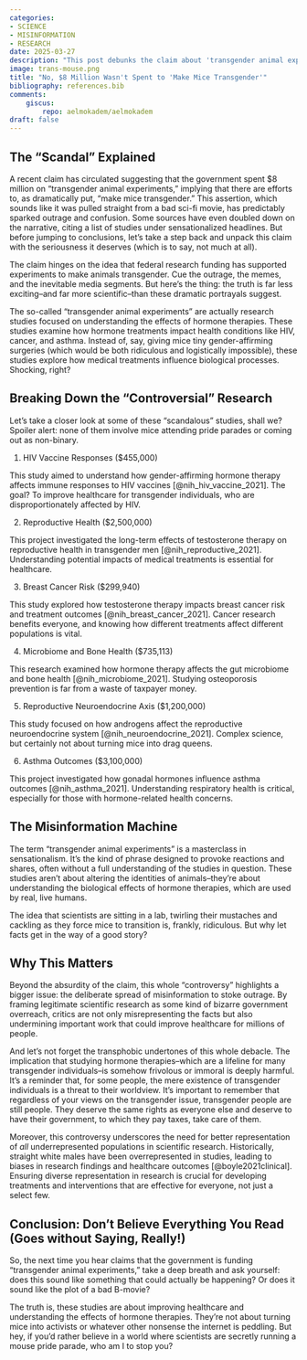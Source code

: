 ```yaml
---
categories:
- SCIENCE
- MISINFORMATION
- RESEARCH
date: 2025-03-27
description: "This post debunks the claim about 'transgender animal experiments,' clarifying that the research focuses on hormone therapies for conditions like HIV and cancer. It critiques sensationalism and encourages readers to question outrageous headlines and appreciate the value of scientific research."
image: trans-mouse.png
title: "No, $8 Million Wasn't Spent to 'Make Mice Transgender'"
bibliography: references.bib
comments:
    giscus:
        repo: aelmokadem/aelmokadem
draft: false
---
```


## The "Scandal" Explained

A recent claim has circulated suggesting that the government spent $8 million on "transgender animal experiments," implying that there are efforts to, as dramatically put, "make mice transgender." This assertion, which sounds like it was pulled straight from a bad sci-fi movie, has predictably sparked outrage and confusion. Some sources have even doubled down on the narrative, citing a list of studies under sensationalized headlines. But before jumping to conclusions, let’s take a step back and unpack this claim with the seriousness it deserves (which is to say, not much at all).

The claim hinges on the idea that federal research funding has supported experiments to make animals transgender. Cue the outrage, the memes, and the inevitable media segments. But here’s the thing: the truth is far less exciting--and far more scientific--than these dramatic portrayals suggest.

The so-called "transgender animal experiments" are actually research studies focused on understanding the effects of hormone therapies. These studies examine how hormone treatments impact health conditions like HIV, cancer, and asthma. Instead of, say, giving mice tiny gender-affirming surgeries (which would be both ridiculous and logistically impossible), these studies explore how medical treatments influence biological processes. Shocking, right?

## Breaking Down the "Controversial" Research

Let’s take a closer look at some of these "scandalous" studies, shall we? Spoiler alert: none of them involve mice attending pride parades or coming out as non-binary.

1. HIV Vaccine Responses ($455,000)

This study aimed to understand how gender-affirming hormone therapy affects immune responses to HIV vaccines [@nih_hiv_vaccine_2021]. The goal? To improve healthcare for transgender individuals, who are disproportionately affected by HIV.

2. Reproductive Health ($2,500,000)

This project investigated the long-term effects of testosterone therapy on reproductive health in transgender men [@nih_reproductive_2021]. Understanding potential impacts of medical treatments is essential for healthcare.

3. Breast Cancer Risk ($299,940)

This study explored how testosterone therapy impacts breast cancer risk and treatment outcomes [@nih_breast_cancer_2021]. Cancer research benefits everyone, and knowing how different treatments affect different populations is vital.

4. Microbiome and Bone Health ($735,113)

This research examined how hormone therapy affects the gut microbiome and bone health [@nih_microbiome_2021]. Studying osteoporosis prevention is far from a waste of taxpayer money.

5. Reproductive Neuroendocrine Axis ($1,200,000)

This study focused on how androgens affect the reproductive neuroendocrine system [@nih_neuroendocrine_2021]. Complex science, but certainly not about turning mice into drag queens.

6. Asthma Outcomes ($3,100,000)

This project investigated how gonadal hormones influence asthma outcomes [@nih_asthma_2021]. Understanding respiratory health is critical, especially for those with hormone-related health concerns.

## The Misinformation Machine

The term "transgender animal experiments" is a masterclass in sensationalism. It’s the kind of phrase designed to provoke reactions and shares, often without a full understanding of the studies in question. These studies aren’t about altering the identities of animals--they’re about understanding the biological effects of hormone therapies, which are used by real, live humans.

The idea that scientists are sitting in a lab, twirling their mustaches and cackling as they force mice to transition is, frankly, ridiculous. But why let facts get in the way of a good story?

## Why This Matters

Beyond the absurdity of the claim, this whole "controversy" highlights a bigger issue: the deliberate spread of misinformation to stoke outrage. By framing legitimate scientific research as some kind of bizarre government overreach, critics are not only misrepresenting the facts but also undermining important work that could improve healthcare for millions of people.

And let’s not forget the transphobic undertones of this whole debacle. The implication that studying hormone therapies--which are a lifeline for many transgender individuals--is somehow frivolous or immoral is deeply harmful. It’s a reminder that, for some people, the mere existence of transgender individuals is a threat to their worldview. It's important to remember that regardless of your views on the transgender issue, transgender people are still people. They deserve the same rights as everyone else and deserve to have their government, to which they pay taxes, take care of them.

Moreover, this controversy underscores the need for better representation of *all* underrepresented populations in scientific research. Historically, straight white males have been overrepresented in studies, leading to biases in research findings and healthcare outcomes [@boyle2021clinical]. Ensuring diverse representation in research is crucial for developing treatments and interventions that are effective for everyone, not just a select few.

## Conclusion: Don’t Believe Everything You Read (Goes without Saying, Really!)

So, the next time you hear claims that the government is funding "transgender animal experiments," take a deep breath and ask yourself: does this sound like something that could actually be happening? Or does it sound like the plot of a bad B-movie?

The truth is, these studies are about improving healthcare and understanding the effects of hormone therapies. They’re not about turning mice into activists or whatever other nonsense the internet is peddling. But hey, if you’d rather believe in a world where scientists are secretly running a mouse pride parade, who am I to stop you?




